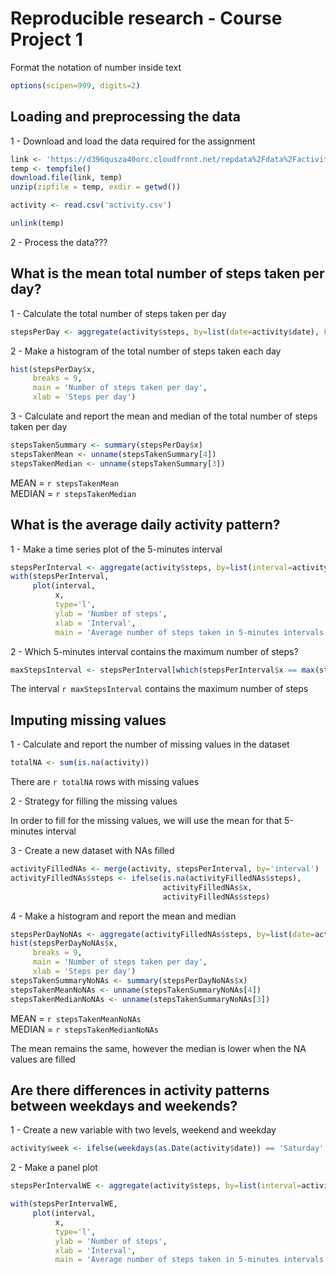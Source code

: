 Reproducible research - Course Project 1
=========================================

Format the notation of number inside text
```r
options(scipen=999, digits=2)
```

## Loading and preprocessing the data

1 - Download and load the data required for the assignment 

```r

link <- 'https://d396qusza40orc.cloudfront.net/repdata%2Fdata%2Factivity.zip'
temp <- tempfile()
download.file(link, temp)
unzip(zipfile = temp, exdir = getwd())

activity <- read.csv('activity.csv')

unlink(temp)
```

2 - Process the data???

## What is the mean total number of steps taken per day?

1 - Calculate the total number of steps taken per day

```r
stepsPerDay <- aggregate(activity$steps, by=list(date=activity$date), FUN = sum)
```

2 - Make a histogram of the total number of steps taken each day

```r
hist(stepsPerDay$x,
     breaks = 9,
     main = 'Number of steps taken per day',
     xlab = 'Steps per day')
```

3 - Calculate and report the mean and median of the total number of steps taken per day

```r
stepsTakenSummary <- summary(stepsPerDay$x)
stepsTakenMean <- unname(stepsTakenSummary[4])
stepsTakenMedian <- unname(stepsTakenSummary[3])
```

MEAN = `r stepsTakenMean`  
MEDIAN = `r stepsTakenMedian`  

## What is the average daily activity pattern?

1 - Make a time series plot of the 5-minutes interval

```r
stepsPerInterval <- aggregate(activity$steps, by=list(interval=activity$interval), FUN = mean, na.rm = TRUE)
with(stepsPerInterval,
     plot(interval, 
          x, 
          type='l', 
          ylab = 'Number of steps', 
          xlab = 'Interval', 
          main = 'Average number of steps taken in 5-minutes intervals'))
```

2 - Which 5-minutes interval contains the maximum number of steps? 

```r
maxStepsInterval <- stepsPerInterval[which(stepsPerInterval$x == max(stepsPerInterval$x)), 1]
```

The interval `r maxStepsInterval` contains the maximum number of steps

## Imputing missing values

1 - Calculate and report the number of missing values in the dataset

```r
totalNA <- sum(is.na(activity))
```

There are `r totalNA` rows with missing values  

2 - Strategy for filling the missing values   
  
In order to fill for the missing values, we will use the mean for that 5-minutes interval  

3 - Create a new dataset with NAs filled

```r
activityFilledNAs <- merge(activity, stepsPerInterval, by='interval')
activityFilledNAs$steps <- ifelse(is.na(activityFilledNAs$steps), 
                                  activityFilledNAs$x, 
                                  activityFilledNAs$steps)
```

4 - Make a histogram and report the mean and median

```r
stepsPerDayNoNAs <- aggregate(activityFilledNAs$steps, by=list(date=activity$date), FUN = sum)
hist(stepsPerDayNoNAs$x,
     breaks = 9,
     main = 'Number of steps taken per day',
     xlab = 'Steps per day')
stepsTakenSummaryNoNAs <- summary(stepsPerDayNoNAs$x)
stepsTakenMeanNoNAs <- unname(stepsTakenSummaryNoNAs[4])
stepsTakenMedianNoNAs <- unname(stepsTakenSummaryNoNAs[3])
```

MEAN = `r stepsTakenMeanNoNAs`  
MEDIAN = `r stepsTakenMedianNoNAs`  

The mean remains the same, however the median is lower when the NA values are filled

## Are there differences in activity patterns between weekdays and weekends?

1 - Create a new variable with two levels, weekend and weekday

```r
activity$week <- ifelse(weekdays(as.Date(activity$date)) == 'Saturday' | weekdays(as.Date(activity$date)) == 'Sunday', 'Weekend', 'Weekday')
```

2 - Make a panel plot

```r
stepsPerIntervalWE <- aggregate(activity$steps, by=list(interval=activity$interval, week=activity$week), FUN = mean, na.rm = TRUE)

with(stepsPerIntervalWE,
     plot(interval, 
          x, 
          type='l', 
          ylab = 'Number of steps', 
          xlab = 'Interval', 
          main = 'Average number of steps taken in 5-minutes intervals'))
```





